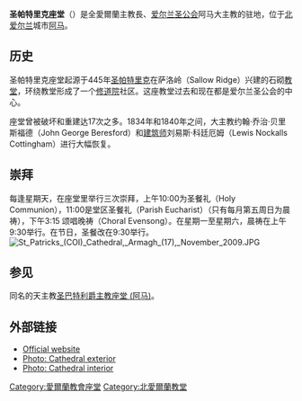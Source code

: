 {{Infobox church
| name = 圣帕特里克座堂
| image = St Patrick's CoI Cathedral, Armagh.jpg
| country = [[爱尔兰|爱尔兰]]
| coordinates = {{Coord|52|15|37|N|07|06|52|W|region:IE-C_type:landmark|display=inline,title}}
| denomination = [[爱尔兰圣公会|爱尔兰圣公会]]
| website = [http://www.stpatricks-cathedral.org/ www.stpatricks-cathedral.org]
| dedication = [[圣帕特里克|圣帕特里克]]
| diocese = 阿马教区
| province = 阿马教省
| bishop = 阿马大主教
}}
'''圣帕特里克座堂'''（{{lang-en|St Patrick's Cathedral, Armagh}}）是全愛爾蘭主教長、[[爱尔兰圣公会|爱尔兰圣公会]]阿马大主教的驻地，位于[[北爱尔兰|北爱尔兰]]城市[[阿马|阿马]]。

==历史==
圣帕特里克座堂起源于445年[[圣帕特里克|圣帕特里克]]在萨洛岭（Sallow Ridge）兴建的石砌[[教堂|教堂]]，环绕教堂形成了一个[[修道院|修道院]]社区。这座教堂过去和现在都是爱尔兰圣公会的中心。

座堂曾被破坏和重建达17次之多。1834年和1840年之间，大主教约翰·乔治·贝里斯福德（John George Beresford）和[[建筑师|建筑师]]刘易斯·科廷厄姆（Lewis Nockalls Cottingham）进行大幅恢复。

==崇拜==
每逢星期天，在座堂里举行三次崇拜，上午10:00为圣餐礼（Holy Communion），11:00是堂区圣餐礼（Parish Eucharist）（只有每月第五周日为晨祷），下午3:15 颂唱晚祷（Choral Evensong）。在星期一至星期六，晨祷在上午9:30举行。在节日，圣餐改在9:30举行。
[[Image:St_Patricks_(COI)_Cathedral,_Armagh_(17),_November_2009.JPG|thumb]]

==参见==
同名的天主教[[圣巴特利爵主教座堂_(阿马)|圣巴特利爵主教座堂 (阿马)]]。

==外部链接==
{{Commons category|St Patrick's (COI) Cathedral, Armagh}}
* [http://www.stpatricks-cathedral.org/ Official website] {{Wayback|url=http://www.stpatricks-cathedral.org/ |date=20070212050459 }}
* [https://web.archive.org/web/20100213232230/http://www.stjohnscamberwell.org.au/Images/stpatsarmagh.jpg Photo: Cathedral exterior]
* [http://www.anglicancommunion.org/acns/articles/39/00/acns3946bhi-res.jpg Photo: Cathedral interior] {{Wayback|url=http://www.anglicancommunion.org/acns/articles/39/00/acns3946bhi-res.jpg |date=20191207074011 }}

[[Category:愛爾蘭教會座堂|Category:愛爾蘭教會座堂]]
[[Category:北愛爾蘭教堂|Category:北愛爾蘭教堂]]